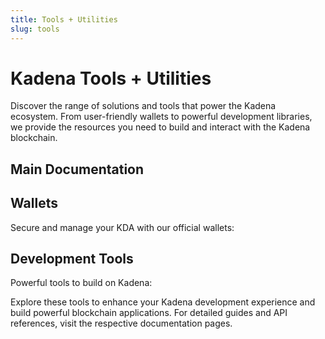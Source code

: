 ```yaml
---
title: Tools + Utilities
slug: tools
---
```



<head>
  <title>Kadena Tools + Utilities</title>
  <meta name="description" content="Explore Kadena's comprehensive solutions and tools, including wallets, development libraries, and NFT standards. Access detailed documentation for Chainweaver, SpireKey, Kadena.js, Marmalade, and Kadena CLI." />
</head>

# Kadena Tools + Utilities

Discover the range of solutions and tools that power the Kadena ecosystem. From user-friendly wallets to powerful development libraries, we provide the resources you need to build and interact with the Kadena blockchain.

## Main Documentation

<Card
  title="Kadena Documentation"
  description="Access comprehensive documentation for all Kadena products and services."
  to="https://docs.kadena.io"
/>

## Wallets

Secure and manage your KDA with our official wallets:

<Grid columns={2}>
  <Card
    title="Chainweaver"
    description="Our feature-rich desktop wallet for advanced users and developers."
    to="https://docs.kadena.io/participate/wallets/chainweaver"
  />
  <Card
    title="SpireKey"
    description="A user-friendly mobile wallet for everyday KDA transactions."
    to="https://docs.kadena.io/participate/wallets/spirekey"
  />
</Grid>

## Development Tools

Powerful tools to build on Kadena:

<Grid columns={3}>
  <Card
    title="Kadena.js"
    description="JavaScript library for interacting with the Kadena blockchain."
    to="https://docs.kadena.io/reference/kadena-client"
  />
  <Card
    title="Marmalade"
    description="Kadena's NFT standard for creating and managing digital assets."
    to="https://docs.kadena.io/reference/nft-ref"
  />
  <Card
    title="Kadena CLI"
    description="Command-line interface for Kadena blockchain operations."
    to="https://docs.kadena.io/reference/kadena-cli"
  />
</Grid>

Explore these tools to enhance your Kadena development experience and build powerful blockchain applications. For detailed guides and API references, visit the respective documentation pages.
